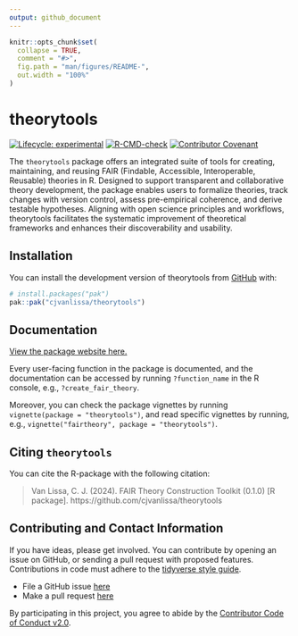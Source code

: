 ```yaml
---
output: github_document
---
```


<!-- README.md is generated from README.Rmd. Please edit that file -->

```r
knitr::opts_chunk$set(
  collapse = TRUE,
  comment = "#>",
  fig.path = "man/figures/README-",
  out.width = "100%"
)
```

# theorytools

<!-- badges: start -->
[![Lifecycle: experimental](https://img.shields.io/badge/lifecycle-experimental-orange.svg)](https://lifecycle.r-lib.org/articles/stages.html#experimental)
[![R-CMD-check](https://github.com/cjvanlissa/theorytools/actions/workflows/R-CMD-check.yaml/badge.svg)](https://github.com/cjvanlissa/theorytools/actions/workflows/R-CMD-check.yaml)
[![Contributor Covenant](https://img.shields.io/badge/Contributor%20Covenant-v2.0%20adopted-ff69b4.svg)](https://www.contributor-covenant.org/version/2/0/code_of_conduct.html)
<!-- badges: end -->

The `theorytools` package offers
an integrated suite of tools for creating, maintaining, and reusing
FAIR (Findable, Accessible, Interoperable, Reusable) theories in R.
Designed to support transparent and collaborative theory development,
the package enables users to formalize theories,
track changes with version control,
assess pre-empirical coherence,
and derive testable hypotheses.
Aligning with open science principles and workflows,
theorytools facilitates the systematic improvement of theoretical frameworks
and enhances their discoverability and usability.

## Installation

You can install the development version of theorytools from [GitHub](https://github.com/) with:

``` r
# install.packages("pak")
pak::pak("cjvanlissa/theorytools")
```

## Documentation

[View the package website here.](https://cjvanlissa.github.io/theorytools)

Every user-facing function in the package is documented, and the documentation can be accessed by running `?function_name` in the R console, e.g., `?create_fair_theory`.

Moreover, you can check the package vignettes by running `vignette(package = "theorytools")`, and read specific vignettes by running, e.g., `vignette("fairtheory", package = "theorytools")`.

## Citing `theorytools`

You can cite the R-package with the following citation:

> Van Lissa, C. J. (2024). FAIR Theory Construction Toolkit (0.1.0) [R package]. https://github.com/cjvanlissa/theorytools

## Contributing and Contact Information

If you have ideas, please get involved. You can contribute by opening an issue on GitHub, or sending a pull request with proposed features. Contributions in code must adhere to the [tidyverse style guide](https://style.tidyverse.org/).

* File a GitHub issue [here](https://github.com/cjvanlissa/theorytools/issues)
* Make a pull request [here](https://github.com/cjvanlissa/theorytools/pulls)

By participating in this project, you agree to abide by the [Contributor Code of Conduct v2.0](https://www.contributor-covenant.org/version/2/0/code_of_conduct.html).

